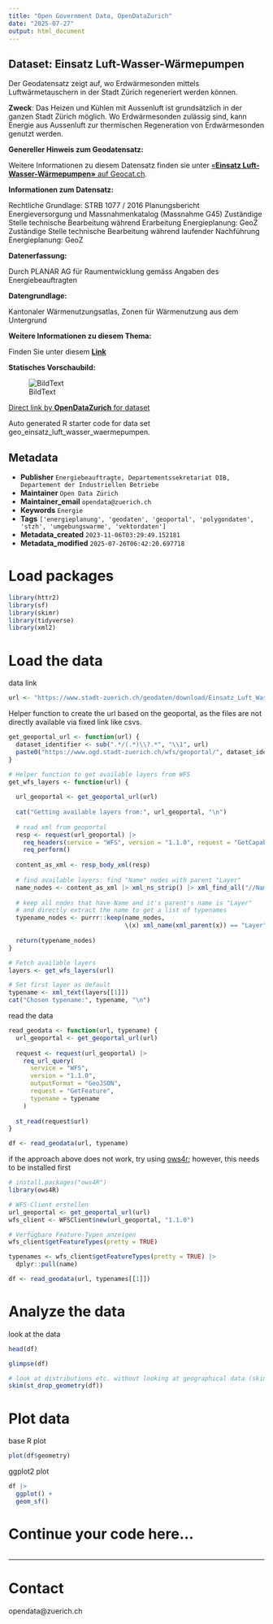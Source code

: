 ```yaml
---
title: "Open Government Data, OpenDataZurich"
date: "2025-07-27"
output: html_document
---
```


## Dataset: Einsatz Luft-Wasser-Wärmepumpen

Der Geodatensatz zeigt auf, wo Erdwärmesonden mittels Luftwärmetauschern in der Stadt Zürich regeneriert werden können.

**Zweck**: Das Heizen und Kühlen mit Aussenluft ist grundsätzlich in der ganzen Stadt Zürich möglich. Wo Erdwärmesonden zulässig sind, kann Energie aus Aussenluft zur thermischen Regeneration von Erdwärmesonden genutzt werden.

**Genereller Hinweis zum Geodatensatz:**


Weitere Informationen zu diesem Datensatz finden sie unter [«**Einsatz Luft-Wasser-Wärmepumpen»** auf Geocat.ch](https://www.geocat.ch/geonetwork/srv/ger/catalog.search#/metadata/902e5728-dde1-4cd3-ad8d-00406650ca03).				
			   

**Informationen zum Datensatz:**

Rechtliche Grundlage: STRB 1077 / 2016
Planungsbericht Energieversorgung und Massnahmenkatalog (Massnahme G45)
Zuständige Stelle technische Bearbeitung während Erarbeitung Energieplanung: GeoZ
Zuständige Stelle technische Bearbeitung während laufender Nachführung Energieplanung: GeoZ

**Datenerfassung:**

Durch PLANAR  AG für Raumentwicklung gemäss Angaben des Energiebeauftragten

**Datengrundlage:**

Kantonaler Wärmenutzungsatlas, Zonen für Wärmenutzung aus dem Untergrund

**Weitere Informationen zu diesem Thema:**

Finden Sie unter diesem [**Link**](https://www.stadt-zuerich.ch/content/dib/de/index/energieversorgung/energieplanung.html)

**Statisches Vorschaubild:**

![BildText](https://www.gis.stadt-zuerich.ch/zueriplan_docs/geocat/902e5728-dde1-4cd3-ad8d-00406650ca03.png)



[Direct link by **OpenDataZurich** for dataset](https://data.stadt-zuerich.ch/dataset/geo_einsatz_luft_wasser_waermepumpen)

Auto generated R starter code for data set geo_einsatz_luft_wasser_waermepumpen.

## Metadata

- **Publisher** `Energiebeauftragte, Departementssekretariat DIB, Departement der Industriellen Betriebe`
- **Maintainer** `Open Data Zürich`
- **Maintainer_email** `opendata@zuerich.ch`
- **Keywords** `Energie`
- **Tags** `['energieplanung', 'geodaten', 'geoportal', 'polygondaten', 'stzh', 'umgebungswarme', 'vektordaten']`
- **Metadata_created** `2023-11-06T03:29:49.152181`
- **Metadata_modified** `2025-07-26T06:42:20.697718`


# Load packages

```r
library(httr2)
library(sf)
library(skimr)
library(tidyverse)
library(xml2)
```

# Load the data

data link
```r
url <- "https://www.stadt-zuerich.ch/geodaten/download/Einsatz_Luft_Wasser_Waermepumpen?format=geojson_link"
```


Helper function to create the url based on the geoportal, as the files are not directly available via fixed link like csvs.
```r
get_geoportal_url <- function(url) {
  dataset_identifier <- sub(".*/(.*)\\?.*", "\\1", url)
  paste0("https://www.ogd.stadt-zuerich.ch/wfs/geoportal/", dataset_identifier)
}
```

```r
# Helper function to get available layers from WFS
get_wfs_layers <- function(url) {
  
  url_geoportal <- get_geoportal_url(url)
  
  cat("Getting available layers from:", url_geoportal, "\n")
  
  # read xml from geoportal
  resp <- request(url_geoportal) |> 
    req_headers(service = "WFS", version = "1.1.0", request = "GetCapabilities") |> 
    req_perform()
  
  content_as_xml <- resp_body_xml(resp)
  
  # find available layers: find "Name" nodes with parent "Layer"
  name_nodes <- content_as_xml |> xml_ns_strip() |> xml_find_all("//Name")
  
  # keep all nodes that have Name and it's parent's name is "Layer"
  # and directly extract the name to get a list of typenames
  typename_nodes <- purrr::keep(name_nodes,
                                \(x) xml_name(xml_parent(x)) == "Layer")
  
  return(typename_nodes)
}

# Fetch available layers
layers <- get_wfs_layers(url)

# Set first layer as default
typename <- xml_text(layers[[1]])
cat("Chosen typename:", typename, "\n")
```

read the data
```r
read_geodata <- function(url, typename) {
  url_geoportal <- get_geoportal_url(url)
  
  request <- request(url_geoportal) |>
    req_url_query(
      service = "WFS",
      version = "1.1.0",
      outputFormat = "GeoJSON",
      request = "GetFeature",
      typename = typename
    )
  
  st_read(request$url)
}

df <- read_geodata(url, typename)
```

if the approach above does not work, try using [ows4r](https://eblondel.github.io/ows4R/); however, this needs to be installed first
```r
# install.packages("ows4R")
library(ows4R)

# WFS-Client erstellen
url_geoportal <- get_geoportal_url(url)
wfs_client <- WFSClient$new(url_geoportal, "1.1.0")

# Verfügbare Feature-Typen anzeigen
wfs_client$getFeatureTypes(pretty = TRUE)

typenames <- wfs_client$getFeatureTypes(pretty = TRUE) |> 
  dplyr::pull(name)

df <- read_geodata(url, typenames[[1]])
```

# Analyze the data

look at the data
```r
head(df)
```

```r
glimpse(df)
```

```r
# look at distributions etc. without looking at geographical data (skim cannot deal with geometries)
skim(st_drop_geometry(df))
```

# Plot data

base R plot
```r
plot(df$geometry)
```

ggplot2 plot
```r
df |>
  ggplot() +
  geom_sf()
```

# Continue your code here...

```r

```

------------------------------------------------------------------------

# Contact

opendata@zuerich.ch
